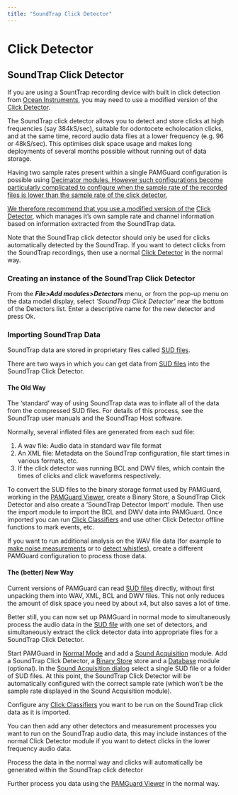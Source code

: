 ```yaml
---
title: "SoundTrap Click Detector"
---
```

Click Detector
==============

SoundTrap Click Detector
------------------------

If you are using a SountTrap recording device with built in click detection from [Ocean Instruments](https://www.oceaninstruments.co.nz/), you may need to use a modified version of the [Click Detector](ClickDetector_clickDetector.html).

The SoundTrap click detector allows you to detect and store clicks at high frequencies (say 384kS/sec), suitable for odontocete echolocation clicks, and at the same time, record audio data files at a lower frequency (e.g. 96 or 48kS/sec). This optimises disk space usage and makes long deployments of several months possible without running out of data storage.

Having two sample rates present within a single PAMGuard configuration is possible using [Decimator modules. However such configurations become particularly complicated to configure when the sample rate of the recorded files is lower than the sample rate of the click detector.](../../../sound_processing/decimatorHelp/docs/decimator_decimator.html)

[](../../../sound_processing/decimatorHelp/docs/decimator_decimator.html)

[We therefore recommend that you use a modified version of the](../../../sound_processing/decimatorHelp/docs/decimator_decimator.html) [Click Detector](ClickDetector_clickDetector.html), which manages it's own sample rate and channel information based on information extracted from the SoundTrap data.

Note that the SoundTrap click detector should only be used for clicks automatically detected by the SoundTrap. If you want to detect clicks from the SoundTrap recordings, then use a normal [Click Detector](ClickDetector_clickDetector.html) in the normal way.

### Creating an instance of the SoundTrap Click Detector

From the **_File>Add modules>Detectors_** menu, or from the pop-up menu on the data model display, select _'SoundTrap Click Detector'_ near the bottom of the Detectors list. Enter a descriptive name for the new detector and press Ok.

### Importing SoundTrap Data

SoundTrap data are stored in proprietary files called [SUD files](../../../sound_processing/AcquisitionHelp/docs/sudfiles.html).

There are two ways in which you can get data from [SUD files](../../../sound_processing/AcquisitionHelp/docs/sudfiles.html) into the SoundTrap Click Detector.

#### The Old Way

The 'standard' way of using SoundTrap data was to inflate all of the data from the compressed SUD files. For details of this process, see the SoundTrap user manuals and the SoundTrap Host software.

Normally, several inflated files are generated from each sud file:

1.  A wav file: Audio data in standard wav file format
2.  An XML file: Metadata on the SoundTrap configuration, file start times in various formats, etc.
3.  If the click detector was running BCL and DWV files, which contain the times of clicks and click waveforms respectively.

To convert the SUD files to the binary storage format used by PAMGuard, working in the [PAMGuard Viewer](../../../overview/PamMasterHelp/docs/viewerMode.html), create a Binary Store, a SoundTrap Click Detector and also create a 'SoundTrap Detector Import' module. Then use the import module to import the BCL and DWV data into PAMGuard. Once imported you can run [Click Classifiers](ClickDetector_clickClassification.html) and use other Click Detector offline functions to mark events, etc.

If you want to run additional analysis on the WAV file data (for example to [make noise measurements](../../../sound_processing/NoiseBands/Docs/NoiseBands.html) or to [detect whistles](../../whistleMoanHelp/docs/whistleMoan_Overview.html)), create a different PAMGuard configuration to process those data.

#### The (better) New Way

Current versions of PAMGuard can read [SUD files](../../../sound_processing/AcquisitionHelp/docs/sudfiles.html) directly, without first unpacking them into WAV, XML, BCL and DWV files. This not only reduces the amount of disk space you need by about x4, but also saves a lot of time.

Better still, you can now set up PAMGuard in normal mode to simultaneously process the audio data in the [SUD file](../../../sound_processing/AcquisitionHelp/docs/sudfiles.html) with one set of detectors, and simultaneously extract the click detector data into appropriate files for a SoundTrap Click Detector.

Start PAMGuard in [Normal Mode](../../../overview/PamMasterHelp/docs/normalMode.html) and add a [Sound Acquisition](../../../sound_processing/AcquisitionHelp/docs/AcquisitionOverview.html) module. Add a SoundTrap Click Detector, a [Binary Store](../../../utilities/BinaryStore/docs/binarystore_overview.html) store and a [Database](../../../utilities/generalDatabaseHelp/docs/database_database.html) module (optional). In the [Sound Acquisition dialog](../../../sound_processing/AcquisitionHelp/docs/AcquisitionConfiguration.html) select a single SUD file or a folder of SUD files. At this point, the SoundTrap Click Detector will be automatically configured with the correct sample rate (which won't be the sample rate displayed in the Sound Acquisition module).

Configure any [Click Classifiers](ClickDetector_clickClassification.html) you want to be run on the SoundTrap click data as it is imported.

You can then add any other detectors and measurement processes you want to run on the SoundTrap audio data, this may include instances of the normal Click Detector module if you want to detect clicks in the lower frequency audio data.

Process the data in the normal way and clicks will automatically be generated within the SoundTrap click detector

Further process you data using the [PAMGuard Viewer](../../../overview/PamMasterHelp/docs/viewerMode.html) in the normal way.